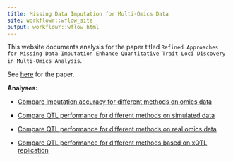 ```yaml
---
title: Missing Data Imputation for Multi-Omics Data
site: workflowr::wflow_site
output: workflowr::wflow_html
---
```


This website documents analysis for the paper titled `Refined Approaches for Missing Data Imputation Enhance Quantitative Trait Loci Discovery in Multi-Omics Analysis`. 

See [here](https://www.medrxiv.org/content/10.1101/2023.11.29.23299181v1) for the paper. 


**Analyses:**

+ [Compare imputation accuracy for different methods on omics data](imputation_accuracy_benchmark.html)

+ [Compare QTL performance for different methods on simulated data](qtl_simulation.html)

+ [Compare QTL performance for different methods on real omics data](real_data_xqtl.html)

+ [Compare QTL performance for different methods based on xQTL replication](xqtl_replication.html)


